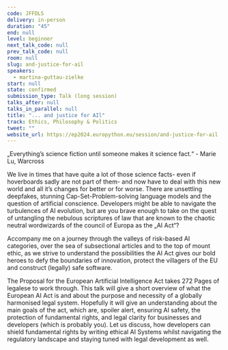 ```yaml
---
code: JFFDLS
delivery: in-person
duration: "45"
end: null
level: beginner
next_talk_code: null
prev_talk_code: null
room: null
slug: and-justice-for-ail
speakers:
  - martina-guttau-zielke
start: null
state: confirmed
submission_type: Talk (long session)
talks_after: null
talks_in_parallel: null
title: "... and justice for AIl"
track: Ethics, Philosophy & Politics
tweet: ""
website_url: https://ep2024.europython.eu/session/and-justice-for-ail
---
```


„Everything’s science fiction until someone makes it science fact.“ - Marie Lu,
Warcross

We live in times that have quite a lot of those science facts- even if
hoverboards sadly are not part of them- and now have to deal with this new world
and all it’s changes for better or for worse. There are unsettling deepfakes,
stunning Cap-Set-Problem-solving language models and the question of artificial
conscience. Developers might be able to navigate the turbulences of AI
evolution, but are you brave enough to take on the quest of untangling the
nebulous scriptures of law that are known to the chaotic neutral wordwizards of
the council of Europa as the „AI Act“?

Accompany me on a journey through the valleys of risk-based AI categories, over
the sea of subsectional articles and to the top of mount ethic, as we strive to
understand the possibilities the AI Act gives our bold heroes to defy the
boundaries of innovation, protect the villagers of the EU and construct
(legally) safe software.

The Proposal for the European Artificial Intelligence Act takes 272 Pages of
legalese to work through. This talk will give a short overview of what the
European AI Act is and about the purpose and necessity of a globally harmonised
legal system. Hopefully it will give an understanding about the main goals of
the act, which are, spoiler alert, ensuring AI safety, the protection of
fundamental rights, and legal clarity for businesses and developers (which is
probably you). Let us discuss, how developers can shield fundamental rights by
writing ethical AI Systems whilst navigating the regulatory landscape and
staying tuned with legal development as well.
